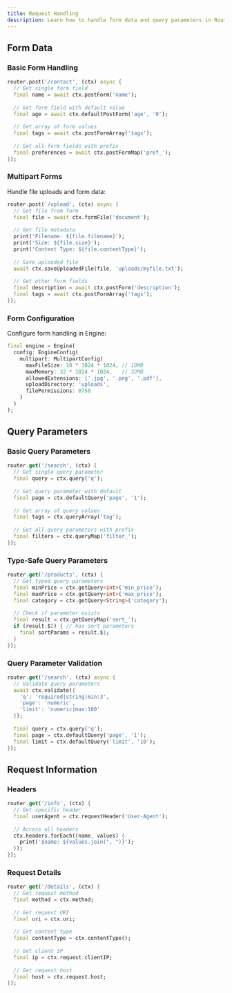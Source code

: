 ```yaml
---
title: Request Handling
description: Learn how to handle form data and query parameters in Routed
---
```



## Form Data

### Basic Form Handling
```dart
router.post('/contact', (ctx) async {
  // Get single form field
  final name = await ctx.postForm('name');
  
  // Get form field with default value
  final age = await ctx.defaultPostForm('age', '0');
  
  // Get array of form values
  final tags = await ctx.postFormArray('tags');
  
  // Get all form fields with prefix
  final preferences = await ctx.postFormMap('pref_');
});
```

### Multipart Forms

Handle file uploads and form data:

```dart
router.post('/upload', (ctx) async {
  // Get file from form
  final file = await ctx.formFile('document');
  
  // Get file metadata
  print('Filename: ${file.filename}');
  print('Size: ${file.size}');
  print('Content Type: ${file.contentType}');
  
  // Save uploaded file
  await ctx.saveUploadedFile(file, 'uploads/myfile.txt');
  
  // Get other form fields
  final description = await ctx.postForm('description');
  final tags = await ctx.postFormArray('tags');
});
```

### Form Configuration

Configure form handling in Engine:

```dart
final engine = Engine(
  config: EngineConfig(
    multipart: MultipartConfig(
      maxFileSize: 10 * 1024 * 1024, // 10MB
      maxMemory: 32 * 1024 * 1024,   // 32MB
      allowedExtensions: {'.jpg', '.png', '.pdf'},
      uploadDirectory: 'uploads',
      filePermissions: 0750
    )
  )
);
```

## Query Parameters

### Basic Query Parameters
```dart
router.get('/search', (ctx) {
  // Get single query parameter
  final query = ctx.query('q');
  
  // Get query parameter with default
  final page = ctx.defaultQuery('page', '1');
  
  // Get array of query values
  final tags = ctx.queryArray('tag');
  
  // Get all query parameters with prefix
  final filters = ctx.queryMap('filter_');
});
```

### Type-Safe Query Parameters
```dart
router.get('/products', (ctx) {
  // Get typed query parameters
  final minPrice = ctx.getQuery<int>('min_price');
  final maxPrice = ctx.getQuery<int>('max_price');
  final category = ctx.getQuery<String>('category');
  
  // Check if parameter exists
  final result = ctx.getQueryMap('sort_');
  if (result.$2) { // has sort parameters
    final sortParams = result.$1;
  }
});
```

### Query Parameter Validation
```dart
router.get('/search', (ctx) async {
  // Validate query parameters
  await ctx.validate({
    'q': 'required|string|min:3',
    'page': 'numeric',
    'limit': 'numeric|max:100'
  });
  
  final query = ctx.query('q');
  final page = ctx.defaultQuery('page', '1');
  final limit = ctx.defaultQuery('limit', '10');
});
```

## Request Information

### Headers
```dart
router.get('/info', (ctx) {
  // Get specific header
  final userAgent = ctx.requestHeader('User-Agent');
  
  // Access all headers
  ctx.headers.forEach((name, values) {
    print('$name: ${values.join(", ")}');
  });
});
```

### Request Details
```dart
router.get('/details', (ctx) {
  // Get request method
  final method = ctx.method;
  
  // Get request URI
  final uri = ctx.uri;
  
  // Get content type
  final contentType = ctx.contentType();
  
  // Get client IP
  final ip = ctx.request.clientIP;
  
  // Get request host
  final host = ctx.request.host;
});
```
